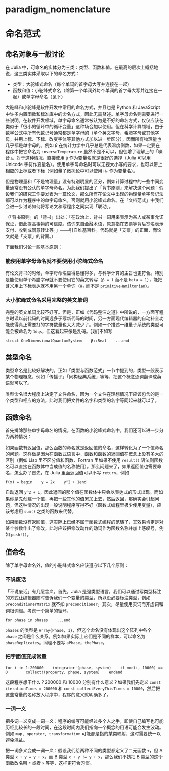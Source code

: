 # paradigm_nomenclature

# 命名范式

## 命名对象与一般讨论

在 Julia 中，可命名的实体分为三类：类型、函数和值。在最高的层次上概括地说，这三类实体采取以下的命名方式：

- 类型：大驼峰式命名（每个单词的首字母大写并连接在一起）
- 函数和值：小驼峰式命名（除第一个单词外每个单词的首字母大写并连接在一起）或单字母命名（见下）

大驼峰和小驼峰是软件开发中常用的命名方式，并且也是 Python 和 JavaScript 中许多内置函数和标准库中的命名方式，因此无需赘述。单字母命名则需要进行一些说明。在软件开发领域，单字母命名通常被认为是不好的命名方式，仅仅应该在类似于「很小的循环中的循环变量」这种场合加以使用。但在科学计算领域，由于数学公式中所有代数记号通常都是单字母的（单个英文字母、希腊字母或其他字母，并用上标、下标、改变字体等其他方式加以进一步区分），因而所有物理量也几乎都是单字母的。例如 *β* 在统计力学中几乎总是代表温度倒数，如果一定要在程序中把它命名为 `inverseTemperature` 虽然不是不可以，但徒增了理解上的「噪音」。对于这种情况，直接使用 `β` 作为变量名就是很好的选择（Julia 可以用 Unicode 字符作变量名）。使用单字母命名时可以无视大小写的要求，也可以带上相应的上标或者下标（例如量子微扰论中可以使用 `H₀` 作为变量名）。

但是物理量和「不是物理量」没有特别明显的区分，例如计算过程中的一些中间变量通常没有公认的单字母命名。为此我们提出了「背书原则」来解决这个问题：假设我们的研究工作要发表为一篇论文，那么所有在论文中出现的物理量单字母记法都可以作为程序中的单字母命名，否则就用小驼峰式命名。在「文档范式」中我们会进一步讨论如何将写论文和写程序之间实现「联动」。

（「背书原则」的「背书」出处：「在政治上，背书一词用来表示为某人或某事允诺保证，借此提高事物的可信度。该词来自金融术语，原意指在支票等背后签名表示支付、收到或同意转让等。」——引自维基百科。代码就是「支票」的正面，而论文就是「支票」的背面。）

下面我们讨论一些基本原则：

### 能使用单字母命名就不要使用小驼峰式命名

有论文背书的时候，单字母命名显得易懂得多，与科学计算的主旨也更符合。特别是能使用单个希腊字母就不要使用它的英文转写（`β = 1` 而不是 `beta = 1`），能把含义用上下标表达就不用另一个单词（`H₀` 而不是 `primitiveHamiltonian`）。

### 大小驼峰式命名采用完整的英文单词

完整的英文单词比较不好写。但是，正如《代码整洁之道》中所说的，一方面写程序时读以前代码的时间远多于写新代码的时间，另一方面现代编辑器的自动补全功能使得真正需要打的字符数量也大大减少了。例如一个描述一维量子系统的类型可能会被命名为 `1dqs`，但这看起来像是乱码。我们不如写

```
struct OneDimensionalQuantumSystem    β::Real    ...end
```

## 类型命名

类型命名是比较好解决的。正如「类型与函数范式」一节中提到的，类型一般表示某个物理概念，例如「传播子」「同构经典系统」等等，把这个概念逐词翻译成英语就可以了。

类型命名很大程度上决定了文件命名，因为一个文件在理想情况下应该包含的是一个类型和相应的方法，此时我们把文件的名字和类型的名字等同起来就可以了。

## 函数命名

首先排除那些单字母命名的情况。在函数的小驼峰式命名中，我们还可以进一步分为两种情况：

如果函数有返回值，那么函数的命名就是返回值的命名，这样转化为了一个值命名的问题。这样做是因为在函数式语言中，函数和函数的返回值在概念上没有多大的区别（例如 Lisp 里不区分值和函数、Fortran 里如果不使用 `result()` 语法则函数名可以直接在函数体中当成值的名称使用）。那么问题来了，如果返回值也需要命名，怎么办？首先，在 Julia 里面返回值可以不写 `return`，例如

```
f(x) = begin    y = 2x    y^2 + 1end
```

自动返回 `y^2 + 1`，因此返回的那个值在函数体中只会以表达式的形式出现。而如果你是先创建一个值，再把一些其他的值累加上去，然后返回，那确实会引起问题，但这种情况的出现一般说明程序写得不好（函数式编程里极少使用变量），应该考虑用 `sum()` 之类的函数来代替。

如果函数没有返回值，这实际上已经不属于函数式编程的范畴了，其效果肯定是对某个参数作出了修改，此时应该把修改动作的动词作为函数名称并加上感叹号，例如 `push!()`。

## 值命名

除了单字母命名外，值的小驼峰式命名应该遵守以下几个原则：

### 不说废话

「不说废话」有几层含义。首先，Julia 是强类型语言，我们可以通过写类型标注的方式让编辑器随时告诉我们一个变量的类型，所以没必要标注类型，例如 `preconditionerMatrix` 就不如 `preconditioner`。其次，尽量使用实词而非虚词和词根词缀。考虑一个简单的循环，

```
for phase in phases    ...end
```

`phases` 的类型是 `Array{Phase, 1}`，但这个命名没有体现出这个阵列中各个 `phase` 之间是什么关系。例如如果实际上它们是不同的样本，可以命名为 `phaseReplicates`。同理不要写 `aPhase`，`thePhase`。

### 把字面值变成常量

```
for i in 1:200000    integrator!(phase, system)    if mod(i, 10000) == 0        collect!(property, phase, system)    endend
```

这段程序想干什么？200000 和 10000 分别有什么意义？如果我们先定义 `const iterationTimes = 200000` 和 `const collectEveryThisTimes = 10000`，然后把这些常量的名称放入程序中，程序的意义就明确多了。

### 一词一义

把多词一义变成一词一义：程序的编写可能经过多个人之手，即使自己编写也可能历经比较长的一段时间，在这段时间内我们指向一个概念的用语可能会发生波动。例如 `map, operator, transformation` 可能都是指的某类映射，这时需要统一以避免混乱。

把一词多义变成一词一义：假设我们给两种不同的类型都定义了二元函数 `+`，但 A 类型 `x + y = y + x`，而 B 类型 `x + y != y + x`，那么我们不妨把 B 类型的这个函数改名叫 `*` 或者 `×` 等等，这样更符合习惯。